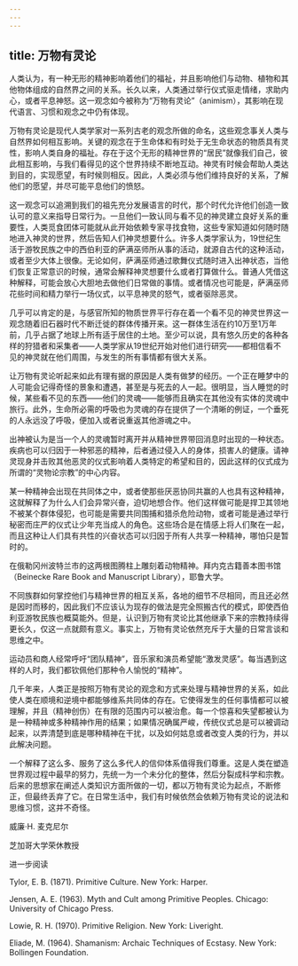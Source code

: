 ```yaml
---
---
---
```

title: 万物有灵论
---




人类认为，有一种无形的精神影响着他们的福祉，并且影响他们与动物、植物和其他物体组成的自然界之间的关系。长久以来，人类通过举行仪式驱走情绪，求助内心，或者平息神怒。这一观念如今被称为“万物有灵论”（animism），其影响在现代语言、习惯和观念之中仍有体现。




万物有灵论是现代人类学家对一系列古老的观念所做的命名，这些观念事关人类与自然界如何相互影响。关键的观念在于生命体和有时处于无生命状态的物质具有灵性，影响人类自身的福祉。存在于这个无形的精神世界的“居民”就像我们自己，彼此相互影响，与我们看得见的这个世界持续不断地互动。神灵有时候会帮助人类达到目的，实现愿望，有时候则相反。因此，人类必须与他们维持良好的关系，了解他们的愿望，并尽可能平息他们的愤怒。

这一观念可以追溯到我们的祖先充分发展语言的时代，那个时代允许他们创造一致认可的意义来指导日常行为。一旦他们一致认同与看不见的神灵建立良好关系的重要性，人类觅食团体可能就从此开始依赖专家寻找食物，这些专家知道如何随时随地进入神灵的世界，然后告知人们神灵想要什么。许多人类学家认为，19世纪生活于游牧民族之中的西伯利亚的萨满巫师所从事的活动，就源自古代的这种活动，或者至少大体上很像。无论如何，萨满巫师通过歌舞仪式随时进入出神状态，当他们恢复正常意识的时候，通常会解释神灵想要什么或者打算做什么。普通人凭借这种解释，可能会放心大胆地去做他们日常做的事情。或者情况也可能是，萨满巫师花些时间和精力举行一场仪式，以平息神灵的怒气，或者驱除恶灵。

几乎可以肯定的是，与感官所知的物质世界平行存在着一个看不见的神灵世界这一观念随着旧石器时代不断迁徙的群体传播开来。这一群体生活在约10万至1万年前，几乎占据了地球上所有适于居住的土地。至少可以说，具有悠久历史的各种各样的狩猎者和采集者——人类学家从19世纪开始对他们进行研究——都相信看不见的神灵就在他们周围，与发生的所有事情都有很大关系。

让万物有灵论听起来如此有理有据的原因是人类有做梦的经历。一个正在睡梦中的人可能会记得奇怪的景象和遭遇，甚至是与死去的人一起。很明显，当人睡觉的时候，某些看不见的东西——他们的灵魂——能够而且确实在其他没有实体的灵魂中旅行。此外，生命所必需的呼吸也为灵魂的存在提供了一个清晰的例证，一个垂死的人永远没了呼吸，便加入或者说重返其他游魂之中。

出神被认为是当一个人的灵魂暂时离开并从精神世界带回消息时出现的一种状态。疾病也可以归因于一种邪恶的精神，后者通过侵入人的身体，损害人的健康。请神灵现身并击败其他恶灵的仪式影响着人类特定的希望和目的，因此这样的仪式成为所谓的“灵物论宗教”的中心内容。

某一种精神会出现在共同体之中，或者使那些厌恶协同共赢的人也具有这种精神，这就解释了为什么人们会异常兴奋，迫切地想合作。他们这样做可能是捍卫其领地不被某个群体侵犯，也可能是需要共同围捕和猎杀危险动物，或者可能是通过举行秘密而庄严的仪式让少年充当成人的角色。这些场合是在情感上将人们聚在一起，而且这种让人们具有共性的兴奋状态可以归因于所有人共享一种精神，哪怕只是暂时的。

在俄勒冈州波特兰市的这两根图腾柱上雕刻着动物精神。拜内克古籍善本图书馆（Beinecke Rare Book and Manuscript Library），耶鲁大学。



不同族群如何掌控他们与精神世界的相互关系，各地的细节不尽相同，而且还必然是因时而移的，因此我们不应该认为现存的做法是完全照搬古代的模式，即使西伯利亚游牧民族也概莫能外。但是，认识到万物有灵论比其他继承下来的宗教持续得更长久，仅这一点就颇有意义。事实上，万物有灵论依然充斥于大量的日常言谈和思维之中。

运动员和商人经常呼吁“团队精神”，音乐家和演员希望能“激发灵感”。每当遇到这样的人时，我们都钦佩他们那种令人愉悦的“精神”。

几千年来，人类正是按照万物有灵论的观念和方式来处理与精神世界的关系，如此使人类在顺境和逆境中都能够维系共同体的存在。它使得发生的任何事情都可以被理解，并且（精神创伤）在有限的范围内可以被治愈。每一个惊喜和失望都被认为是一种精神或多种精神作用的结果；如果情况确属严峻，传统仪式总是可以被调动起来，以弄清楚到底是哪种精神在干扰，以及如何姑息或者改变人类的行为，并以此解决问题。

一个解释了这么多、服务了这么多代人的信仰体系值得我们尊重。这是人类在塑造世界观过程中最早的努力，先统一为一个未分化的整体，然后分裂成科学和宗教。后来的思想家在阐述人类知识方面所做的一切，都以万物有灵论为起点，不断修正，但最终丢弃了它。在日常生活中，我们有时候依然会依赖万物有灵论的说法和思维习惯，这并不奇怪。

威廉·H. 麦克尼尔

芝加哥大学荣休教授





进一步阅读


Tylor, E. B. (1871). Primitive Culture. New York: Harper.

Jensen, A. E. (1963). Myth and Cult among Primitive Peoples. Chicago: University of Chicago Press.

Lowie, R. H. (1970). Primitive Religion. New York: Liveright.

Eliade, M. (1964). Shamanism: Archaic Techniques of Ecstasy. New York: Bollingen Foundation.